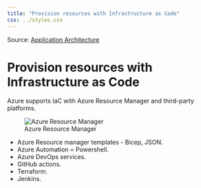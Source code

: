```yaml
---
title: "Provision resources with Infrastructure as Code"
css: ../styles.css
---
```


Source: [Application Architecture](https://microsoftlearning.github.io/AZ-305-DesigningMicrosoftAzureInfrastructureSolutions/Instructions/CaseStudy/06-Apparchitecture.html)

# Provision resources with Infrastructure as Code
Azure supports IaC with Azure Resource Manager and third-party platforms.

![Azure Resource Manager](../images/azure-resource-manager.png)

- Azure Resource manager templates - Bicep, JSON.
- Azure Automation = Powershell.
- Azure DevOps services.
- GitHub actions.
- Terraform.
- Jenkins.
